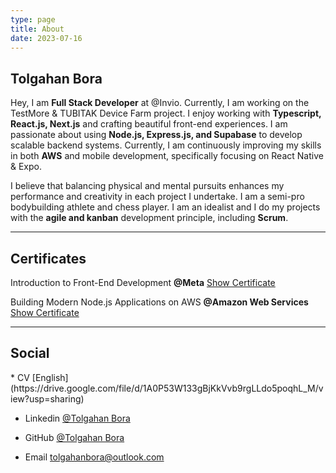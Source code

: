 ```yaml
---
type: page
title: About
date: 2023-07-16
---
```



##  Tolgahan Bora  


Hey, I am **Full Stack Developer** at @Invio. Currently, I am working on the TestMore & TUBITAK Device Farm project. I enjoy working with **Typescript, React.js, Next.js** and crafting beautiful front-end experiences. I am passionate about using **Node.js, Express.js, and Supabase** to develop scalable backend systems. Currently, I am continuously improving my skills in both **AWS** and mobile development, specifically focusing on React Native & Expo.

I believe that balancing physical and mental pursuits enhances my performance and creativity in each project I undertake. I am a semi-pro bodybuilding athlete and chess player. I am an idealist and I do my projects with the **agile and kanban** development principle, including **Scrum**.

---
## Certificates

Introduction to Front-End Development **@Meta**  [Show Certificate](https://www.coursera.org/account/accomplishments/certificate/P8U5BHRFUS4V)


Building Modern Node.js Applications on AWS **@Amazon Web Services** [Show Certificate](https://www.coursera.org/account/accomplishments/certificate/FAW56V8HQUST)


---
## Social 

<div>
 * CV [English](https://drive.google.com/file/d/1A0P53W133gBjKkVvb9rgLLdo5poqhL_M/view?usp=sharing)

 * Linkedin [@Tolgahan Bora](https://www.linkedin.com/in/tolgahan-bora/)

 * GitHub [@Tolgahan Bora](https://github.com/tolgahanbora)

 * Email tolgahanbora@outlook.com
</div>
